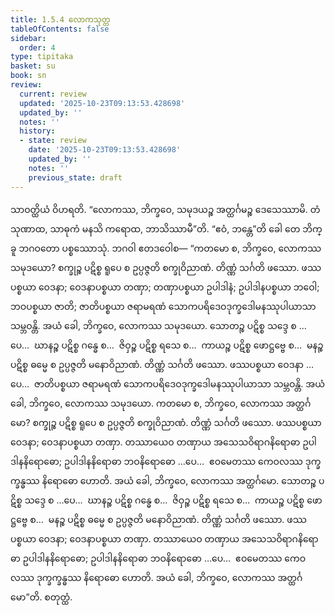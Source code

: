 ```yaml
---
title: 1.5.4 လောကသုတ္တ
tableOfContents: false
sidebar:
  order: 4
type: tipitaka
basket: su
book: sn
review:
  current: review
  updated: '2025-10-23T09:13:53.428698'
  updated_by: ''
  notes: ''
  history:
  - state: review
    date: '2025-10-23T09:13:53.428698'
    updated_by: ''
    notes: ''
    previous_state: draft
---
```



<ReviewStatus review={frontmatter.review} showDetails={true} />

<HypothesisAnnotation frontmatter={frontmatter} />

<DynamicBreadcrumb />

<Division number="44" book="sn" e="ch" v="18" p="286">

<Paragraph number="319" book="sn">
သာဝတ္ထိယံ ဝိဟရတိ. “လောကဿ, ဘိက္ခဝေ, သမုဒယဉ္စ အတ္ထင်္ဂမဉ္စ ဒေသေဿာမိ. တံ သုဏာထ, သာဓုကံ မနသိ ကရောထ, ဘာသိဿာမီ”တိ. “ဧဝံ, ဘန္တေ”တိ ခေါ တေ ဘိက္ခူ ဘဂဝတော ပစ္စဿောသုံ. ဘဂဝါ ဧတဒဝေါစ—
</Paragraph>

<Paragraph number="320" book="sn">
“ကတမော စ, ဘိက္ခဝေ, လောကဿ သမုဒယော? စက္ခုဉ္စ ပဋိစ္စ ရူပေ စ ဥပ္ပဇ္ဇတိ စက္ခုဝိညာဏံ. တိဏ္ဏံ သင်္ဂတိ ဖဿော. ဖဿပစ္စယာ ဝေဒနာ; ဝေဒနာပစ္စယာ တဏှာ; တဏှာပစ္စယာ ဥပါဒါနံ; ဥပါဒါနပစ္စယာ ဘဝေါ; ဘဝပစ္စယာ ဇာတိ; ဇာတိပစ္စယာ ဇရာမရဏံ သောကပရိဒေဝဒုက္ခဒေါမနဿုပါယာသာ သမ္ဘဝန္တိ. အယံ ခေါ, ဘိက္ခဝေ, လောကဿ သမုဒယော.
</Paragraph>

<Paragraph number="321" book="sn">
သောတဉ္စ ပဋိစ္စ သဒ္ဒေ စ …ပေ…  ဃာနဉ္စ ပဋိစ္စ ဂန္ဓေ စ…  ဇိဝှဉ္စ ပဋိစ္စ ရသေ စ…  ကာယဉ္စ ပဋိစ္စ ဖောဋ္ဌဗ္ဗေ စ…  မနဉ္စ ပဋိစ္စ ဓမ္မေ စ ဥပ္ပဇ္ဇတိ မနောဝိညာဏံ. တိဏ္ဏံ သင်္ဂတိ ဖဿော. ဖဿပစ္စယာ ဝေဒနာ …ပေ…  ဇာတိပစ္စယာ ဇရာမရဏံ သောကပရိဒေဝဒုက္ခဒေါမနဿုပါယာသာ သမ္ဘဝန္တိ. အယံ ခေါ, ဘိက္ခဝေ, လောကဿ သမုဒယော.
</Paragraph>

<Paragraph number="322" book="sn">
ကတမော စ, ဘိက္ခဝေ, လောကဿ အတ္ထင်္ဂမော? စက္ခုဉ္စ ပဋိစ္စ ရူပေ စ ဥပ္ပဇ္ဇတိ စက္ခုဝိညာဏံ. တိဏ္ဏံ သင်္ဂတိ ဖဿော. ဖဿပစ္စယာ ဝေဒနာ; ဝေဒနာပစ္စယာ တဏှာ. တဿာယေဝ တဏှာယ အသေသဝိရာဂနိရောဓာ ဥပါဒါနနိရောဓော; ဥပါဒါနနိရောဓာ ဘဝနိရောဓော …ပေ…  ဧဝမေတဿ ကေဝလဿ ဒုက္ခက္ခန္ဓဿ နိရောဓော ဟောတိ. အယံ ခေါ, ဘိက္ခဝေ, လောကဿ အတ္ထင်္ဂမော.
</Paragraph>

<Paragraph number="323" book="sn">
သောတဉ္စ ပဋိစ္စ သဒ္ဒေ စ …ပေ…  ဃာနဉ္စ ပဋိစ္စ ဂန္ဓေ စ…  ဇိဝှဉ္စ ပဋိစ္စ ရသေ စ…  ကာယဉ္စ ပဋိစ္စ ဖောဋ္ဌဗ္ဗေ စ…  မနဉ္စ ပဋိစ္စ ဓမ္မေ စ ဥပ္ပဇ္ဇတိ မနောဝိညာဏံ. တိဏ္ဏံ သင်္ဂတိ ဖဿော. ဖဿပစ္စယာ ဝေဒနာ; ဝေဒနာပစ္စယာ တဏှာ. တဿာယေဝ တဏှာယ အသေသဝိရာဂနိရောဓာ ဥပါဒါနနိရောဓော; ဥပါဒါနနိရောဓာ ဘဝနိရောဓော …ပေ…  ဧဝမေတဿ ကေဝလဿ ဒုက္ခက္ခန္ဓဿ နိရောဓော ဟောတိ. အယံ ခေါ, ဘိက္ခဝေ, လောကဿ အတ္ထင်္ဂမော”တိ.

</Paragraph>
</Division>

<Paragraph number="324" type="center" book="sn">
စတုတ္ထံ.
</Paragraph>